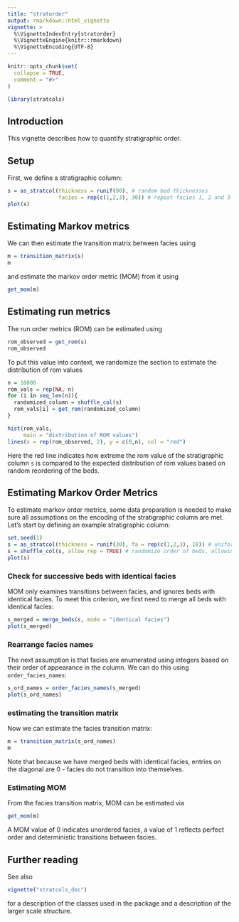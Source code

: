 ```yaml
---
title: "stratorder"
output: rmarkdown::html_vignette
vignette: >
  %\VignetteIndexEntry{stratorder}
  %\VignetteEngine{knitr::rmarkdown}
  %\VignetteEncoding{UTF-8}
---
```


```r
knitr::opts_chunk$set(
  collapse = TRUE,
  comment = "#>"
)
```

```r
library(stratcols)
```

## Introduction

This vignette describes how to quantify stratigraphic order.

## Setup

First, we define a stratigraphic column:

```r
s = as_stratcol(thickness = runif(90), # random bed thicknesses
                facies = rep(c(1,2,3), 30)) # repeat facies 1, 2 and 3 
plot(s)
```

## Estimating Markov metrics

We can then estimate the transition matrix between facies using

```r
m = transition_matrix(s)
m
```
and estimate the markov order metric (MOM) from it using

```r
get_mom(m)
```
## Estimating run metrics

The run order metrics (ROM) can be estimated using

```r
rom_observed = get_rom(s)
rom_observed
```

To put this value into context, we randomize the section to estimate the distribution of rom values

```r
n = 10000
rom_vals = rep(NA, n)
for (i in seq_len(n)){
  randomized_column = shuffle_col(s)
  rom_vals[i] = get_rom(randomized_column)
}

hist(rom_vals,
     main = "distribution of ROM values")
lines(x = rep(rom_observed, 2), y = c(0,n), col = "red")
```
Here the red line indicates how extreme the rom value of the stratigraphic column `s` is compared to the expected distribution of rom values based on random reordering of the beds.

## Estimating Markov Order Metrics
To estimate markov order metrics, some data preparation is needed to make sure all assumptions on the encoding of the stratigraphic column are met. Let's start by defining an example stratigraphic column:

```r
set.seed(1)
s = as_stratcol(thickness = runif(30), fa = rep(c(1,2,3), 10)) # uniform bed thickness, ordered facies
s = shuffle_col(s, allow_rep = TRUE) # randomize order of beds, allowing  for repetitions
plot(s)

```

### Check for successive beds with identical facies

MOM only examines transitions between facies, and ignores beds with identical facies. To meet this criterion, we first need to merge all beds with identical facies:

```r
s_merged = merge_beds(s, mode = "identical facies")
plot(s_merged)
```
### Rearrange facies names

The next assumption is that facies are enumerated using integers based on their order of appearance in the column. We can do this using `order_facies_names`:

```r
s_ord_names = order_facies_names(s_merged)
plot(s_ord_names)
```
### estimating the transition matrix

Now we can estimate the facies transition matrix:

```r
m = transition_matrix(s_ord_names)
m
```

Note that because we have merged beds with identical facies, entries on the diagonal are 0 - facies do not transition into themselves.

### Estimating MOM 

From the facies transition matrix, MOM can be estimated via

```r
get_mom(m)
```
A MOM  value of 0 indicates unordered facies, a value of 1 reflects perfect order and deterministic transitions between facies.

## Further reading

See also

```r

vignette("stratcols_doc")

```

for a description of the classes used in the package and a description of the larger scale structure.
